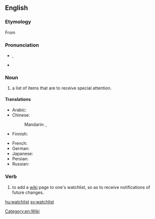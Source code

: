 {{wikipedia}}
{{selfref|For help on watchlist, see [[m:Watchlist|Watchlist]] on Meta-Wiki.}}
==English==

===Etymology===
From {{compound|watch|list}}

===Pronunciation===
* {{a|UK}} {{IPA|/ˈwɒtʃˌlɪst/}}, {{X-SAMPA|/"wQtS%lIst/}}
* {{audio|en-us-watchlist.ogg|Audio (US)}}

===Noun===
{{en-noun}}

# a list of items that are to receive special attention.

====Translations====
{{trans-top|list for special attention}}
* Arabic: {{t|ar|قائمة مراقبتي|f|tr=qaa'ima muraaqabati}}
* Chinese:
*: Mandarin: {{t|cmn|監視列表|sc=Hani}}, {{t|cmn|监视列表|tr=jiānshì lièbiǎo|sc=Hani}}
* Finnish: {{t|fi|tarkkailulista}}
{{trans-mid}}
* French: {{t-|fr|liste de suivi|f}}
* German: {{t-|de|Beobachtungsliste|f}}
* Japanese: {{t|ja|ウォッチリスト|tr=wotchirisuto}}
* Persian: {{t|fa|فهرست پی‌گیری‌ها|tr=fehrest-e peygiri-ha|sc=fa-Arab}}
* Russian: {{t|ru|список наблюдения|m|tr=spísok nabljudénija}}
{{trans-bottom}}

===Verb===
{{en-verb}}

# {{Wiktionary and WMF jargon}} to add a [[wiki]] page to one's watchlist, so as to receive notifications of future changes.

[[Category:en:Wiki]]

[[hu:watchlist]]
[[sv:watchlist]]